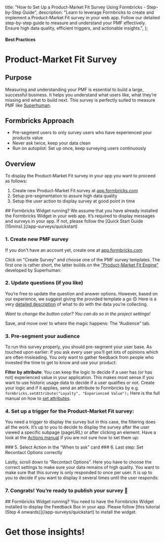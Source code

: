 

  title: "How to Set Up a Product-Market Fit Survey Using Formbricks - Step-by-Step Guide",
  description:
    "Learn to leverage Formbricks to create and implement a Product-Market Fit survey in your web app. Follow our detailed step-by-step guide to measure and understand your PMF effectively. Ensure high data quality, efficient triggers, and actionable insights.",
};

#### Best Practices

# Product-Market Fit Survey

## Purpose

Measuring and understanding your PMF is essential to build a large, successful business. It helps you understand what users like, what they’re missing and what to build next. This survey is perfectly suited to measure PMF like [Superhuman](https://review.firstround.com/how-superhuman-built-an-engine-to-find-product-market-fit).

## Formbricks Approach

- Pre-segment users to only survey users who have experienced your products value
- Never ask twice, keep your data clean
- Run on autopilot: Set up once, keep surveying users continuously

## Overview

To display the Product-Market Fit survey in your app you want to proceed as follows:

1. Create new Product-Market Fit survey at [app.formbricks.com](https://app.formbricks.com/)
2. Setup pre-segmentation to assure high data quality
3. Setup the user action to display survey at good point in time

<Note>
  ## Formbricks Widget running? We assume that you have already installed the Formbricks Widget in your web
  app. It’s required to display messages and surveys in your app. If not, please follow the [Quick Start Guide
  (15mins).](/app-surveys/quickstart)
</Note>

### 1. Create new PMF survey

If you don't have an account yet, create one at [app.formbricks.com](https://app.formbricks.com/auth/signup)

Click on "Create Survey" and choose one of the PMF survey templates. The first one is rather short, the latter builds on the ["Product-Market Fit Engine"](https://review.firstround.com/how-superhuman-built-an-engine-to-find-product-market-fit) developed by Superhuman:

<MdxImage
  src={CreateSurvey}
  alt="Create survey by template"
  quality="100"
  className="max-w-full rounded-lg sm:max-w-3xl"
/>

### 2. Update questions (if you like)

You’re free to update the question and answer options. However, based on our experience, we suggest giving the provided template a go 😊 Here is a very [detailed description](https://coda.io/@rahulvohra/superhuman-product-market-fit-engine) of what to do with the data you’re collecting.

<MdxImage
  src={ChangeText}
  alt="Change text content"
  quality="100"
  className="max-w-full rounded-lg sm:max-w-3xl"
/>

_Want to change the button color? You can do so in the project settings!_

Save, and move over to where the magic happens: The “Audience” tab.

### 3. Pre-segment your audience

To run this survey properly, you should pre-segment your user base. As touched upon earlier: if you ask every user you’ll get lots of opinions which are often misleading. You only want to gather feedback from people who invested the time to get to know and use your product:

**Filter by attribute**: You can keep the logic to decide if a user has (or has not) experienced value in your application. This makes most sense if you want to use historic usage data to decide if a user qualifies or not. Create your logic and if it applies, send an attribute to Formbricks by e.g. `formbricks.setAttribute("Loyalty", "Experienced Value");` Here is the full manual on how to [set attributes](/app-surveys/user-identification).

### 4. Set up a trigger for the Product-Market Fit survey:

You need a trigger to display the survey but in this case, the filtering does all the work. It’s up to you to decide to display the survey after the user viewed a specific subpage (pageURL) or after clicking an element. Have a look at the [Actions manual](/app-surveys/actions/) if you are not sure how to set them up:

<Col>

  <div className="grid max-w-full grid-cols-2 space-x-2 sm:max-w-3xl items-end">
    <MdxImage
      src={ActionCSS}
      alt="Add CSS action"
      quality="100"
      className="rounded-lg"
    />
    <MdxImage
      src={ActionPageurl}
      alt="Add inner text action"
      quality="100"
      className="rounded-lg"
    />
  </div>
</Col>
### 5. Select Action in the “When to ask” card
<Col>
  <MdxImage
    src={SelectAction}
    alt="Select PMF trigger button action"
    quality="100"
    className="max-w-full rounded-lg sm:max-w-3xl"
  />
</Col>
### 6. Last step: Set Recontact Options correctly

Lastly, scroll down to “Recontact Options”. Here you have to choose the correct settings to make sure your data remains of high quality. You want to make sure that this survey is only responded to once per user. It is up to you to decide if you want to display it several times until the user responds:

<MdxImage
  src={RecontactOptions}
  alt="Set recontact options"
  quality="100"
  className="max-w-full rounded-lg sm:max-w-3xl"
/>

### 7. Congrats! You’re ready to publish your survey 💃

<MdxImage src={Publish} alt="Publish survey" quality="100" className="max-w-full rounded-lg sm:max-w-3xl" />

<Note>
  ## Formbricks Widget running? You need to have the Formbricks Widget installed to display the Feedback Box
  in your app. Please follow [this tutorial (Step 4 onwards)](/app-surveys/quickstart) to install the widget.
</Note>

###

# Get those insights!
